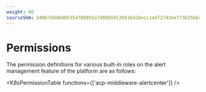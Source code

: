 ```yaml
---
weight: 80
sourceSHA: b80b7b846d8b354f08855a7d0865913693bd2becc1e6f2742ee773b35bb40fbb
---
```


# Permissions

The permission definitions for various built-in roles on the alert management feature of the platform are as follows:

<K8sPermissionTable functions={['acp-middleware-alertcenter']} />
